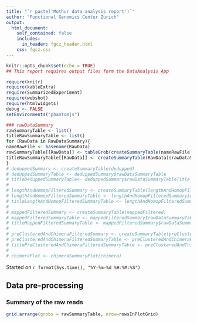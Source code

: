 ```yaml
---
title: "`r paste('Mothur data analysis report')`"
author: "Functional Genomics Center Zurich"
output: 
  html_document:
    self_contained: false
    includes:
      in_header: fgcz_header.html
    css: fgcz.css
---
```


```r
knitr::opts_chunk$set(echo = TRUE)
## This report requires output files form the DataAnalysis App

require(knitr)
require(kableExtra)
require(SummarizedExperiment)
require(webshot)
require(htmlwidgets)
debug <- FALSE
setEnvironments("phantomjs")
```

```r
### rawDataSummary
rawSummaryTable <- list()
titleRawSummaryTable <- list()
for (RawData in RawDataSummary){
nameRawFile <- basename(RawData)
rawSummaryTable[[RawData]] <- tableGrob(createSummaryTable(nameRawFile)$rawDataSummaryTable)
titleRawSummaryTable[[RawData]] <- createSummaryTable(RawData)$rawDataSummaryTableTitle
}
# deduppedSummary <- createSummaryTable(dedupped)
# deduppedSummaryTable <- deduppedSummary$rawDataSummaryTable
# titleDeduppedSummaryTable<- deduppedSummary$rawDataSummaryTableTitle
# 
# lengthAndHomopFilteredSummary <- createSummaryTable(lengthAndHomopFiltered)
# lengthAndHomopFilteredSummaryTable <- lengthAndHomopFilteredSummary$rawDataSummaryTable
# titleLengthAndHomopFilteredSummaryTable <- lengthAndHomopFilteredSummary$rawDataSummaryTableTitle
# 
# mappedFilteredSummary <- createSummaryTable(mappedFiltered)
# mappedFilteredSummaryTable <- mappedFilteredSummary$rawDataSummaryTable
# titleMappedFilteredSummaryTable <- mappedFilteredSummary$rawDataSummaryTableTitle
# 
# preClusteredAndChimeraFilteredSummary <- createSummaryTable(preClusteredAndChimeraFiltered)
# preClusteredAndChimeraFilteredSummaryTable <- preClusteredAndChimeraFilteredSummary$rawDataSummaryTable
# titlePreClusteredAndChimeraFilteredSummaryTable <- preClusteredAndChimeraFilteredSummary$rawDataSummaryTableTitle
# 
# chimeraPlot <- chimeraSummaryPlot(chimera)
```

Started on `r format(Sys.time(), "%Y-%m-%d %H:%M:%S")`

## Data pre-processing {.tabset}

### Summary of the raw reads
```r
grid.arrange(grobs = rawSummaryTable, nrow=rowsInPlotGrid)
```
